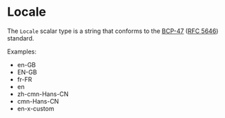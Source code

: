 # Locale

The `Locale` scalar type is a string that conforms to the [BCP-47](https://www.rfc-editor.org/info/bcp47) ([RFC 5646](https://datatracker.ietf.org/doc/html/rfc5646)) standard.

Examples:

- en-GB
- EN-GB
- fr-FR
- en
- zh-cmn-Hans-CN
- cmn-Hans-CN
- en-x-custom
